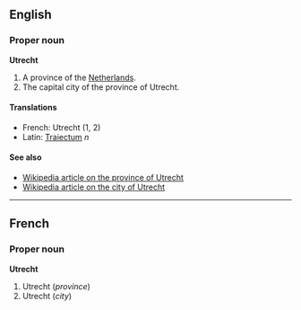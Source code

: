 ==English==
===Proper noun===
'''Utrecht'''

#A province of the [[Netherlands]].
#The capital city of the province of Utrecht.

====Translations====
*French: Utrecht (1, 2)
*Latin: [[Traiectum]] ''n''

====See also====
*[[en:Utrecht_(province)|Wikipedia article on the province of Utrecht]]
*[[en:Utrecht_(city)|Wikipedia article on the city of Utrecht]]

----
==French==
===Proper noun===
'''Utrecht'''

#Utrecht (''province'')
#Utrecht (''city'')